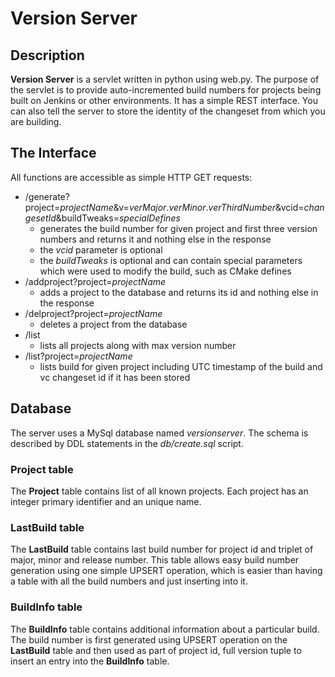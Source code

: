 = Version Server =

== Description ==

'''Version Server''' is a servlet written in python using web.py.
The purpose of the servlet is to provide auto-incremented build numbers for projects being built on Jenkins
or other environments. It has a simple REST interface.
You can also tell the server to store the identity of the changeset from which you are building.

== The Interface ==

All functions are accessible as simple HTTP GET requests:

* /generate?project=''projectName''&v=''verMajor''.''verMinor''.''verThirdNumber''&vcid=''changesetId''&buildTweaks=''specialDefines''
** generates the build number for given project and first three version numbers and returns it and nothing else in the response
** the ''vcid'' parameter is optional
** the ''buildTweaks'' is optional and can contain special parameters which were used to modify the build, such as CMake defines
* /addproject?project=''projectName''
** adds a project to the database and returns its id and nothing else in the response
* /delproject?project=''projectName''
** deletes a project from the database
* /list
** lists all projects along with max version number
* /list?project=''projectName''
** lists build for given project including UTC timestamp of the build and vc changeset id if it has been stored

== Database ==

The server uses a MySql database named ''versionserver''.
The schema is described by DDL statements in the ''db/create.sql'' script.

=== Project table ===
The '''Project''' table contains list of all known projects. Each project has an integer primary identifier
and an unique name.

=== LastBuild table ===
The '''LastBuild''' table contains last build number for project id and triplet of major, minor and release number.
This table allows easy build number generation using one simple UPSERT operation, which is easier
than having a table with all the build numbers and just inserting into it.

=== BuildInfo table ===
The '''BuildInfo''' table contains additional information about a particular build. The build number is first generated
using UPSERT operation on the '''LastBuild''' table and then used as part of project id, full version tuple
to insert an entry into the '''BuildInfo''' table.


